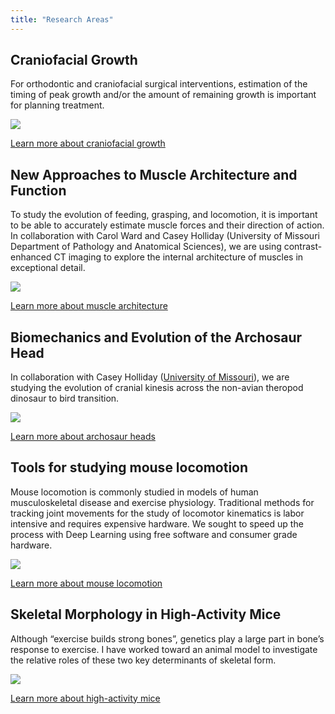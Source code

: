 ```yaml
---
title: "Research Areas"
---
```


## Craniofacial Growth

::: {layout-ncol=2}

For orthodontic and craniofacial surgical interventions, estimation of the timing of peak growth and/or the amount of remaining growth is important for planning treatment.

![](images/radiograph.jpg)

:::

[Learn more about craniofacial growth](projects/craniofacial.html)

## New Approaches to Muscle Architecture and Function

::: {layout-ncol=2}

To study the evolution of feeding, grasping, and locomotion, it is important to be able to accurately estimate muscle forces and their direction of action. In collaboration with Carol Ward and Casey Holliday (University of Missouri Department of Pathology and Anatomical Sciences), we are using contrast-enhanced CT imaging to explore the internal architecture of muscles in exceptional detail.

![](images/gekko.png)

:::

[Learn more about muscle architecture](projects/muscle.html)

## Biomechanics and Evolution of the Archosaur Head

::: {layout-ncol=2}

In collaboration with Casey Holliday ([University of Missouri](http://hollidaylab.com/)), we are studying the evolution of cranial kinesis across the non-avian theropod dinosaur to bird transition.

![](images/parrot.jpg)

:::

[Learn more about archosaur heads](projects/archosaur.html)

## Tools for studying mouse locomotion

::: {layout-ncol=2}

Mouse locomotion is commonly studied in models of human musculoskeletal disease and exercise physiology. Traditional methods for tracking joint movements for the study of locomotor kinematics is labor intensive and requires expensive hardware. We sought to speed up the process with Deep Learning using free software and consumer grade hardware.

![](images/loco0.jpg)

:::

[Learn more about mouse locomotion](projects/locomotion.html)

## Skeletal Morphology in High-Activity Mice

::: {layout-ncol=2}

Although "exercise builds strong bones", genetics play a large part in bone’s response to exercise. I have worked toward an animal model to investigate the relative roles of these two key determinants of skeletal form.

![](images/mouse_bones.png)

:::

[Learn more about high-activity mice](projects/mice.html)

